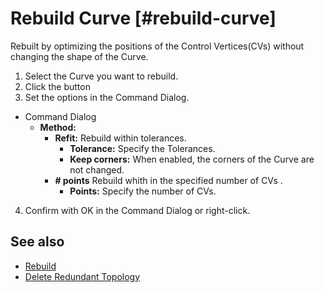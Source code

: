 
# Rebuild Curve [#rebuild-curve]

<Reference shortcut="" command="Rebuild Curve" button="Right of Command Bar" />

Rebuilt by optimizing the positions of the Control Vertices(CVs) without changing the shape of the Curve.

1. Select the  Curve you want to rebuild.
2. Click the button <ButtonIcon type="button-rebuild" />
3. Set the options in the Command Dialog.
  - <Kst>Command Dialog</Kst>
    - **Method:**
      - **Refit:** Rebuild within tolerances.
        - **Tolerance:** Specify the Tolerances.
        - **Keep corners:** When enabled, the corners of the Curve are not changed.
      - **# points** Rebuild whith in the specified number of CVs .
        - **Points:** Specify the number of CVs.
4. Confirm with OK in the Command Dialog or right-click.

<VideoPlayer fileName="rebuild-curve"/>

## See also
- [Rebuild](./rebuild)
- [Delete Redundant Topology](./delete-redundant-topology)